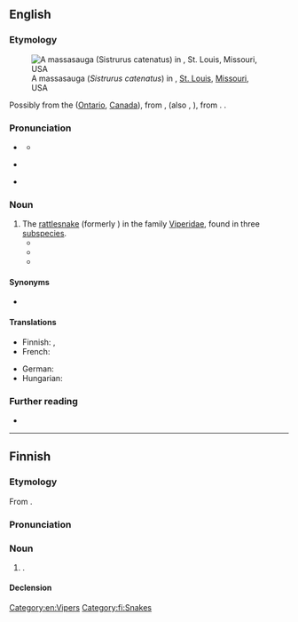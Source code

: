 ==English==
{{was wotd|2017|July|16}}

===Etymology===
[[File:Massasauga rattlesnake.jpg|thumb|A massasauga (''Sistrurus catenatus'') in {{w|Saint Louis Zoo}}, [[St. Louis]], [[Missouri]], USA]]

Possibly from the {{w|Mississagi River}} ([[Ontario]], [[Canada]]), from {{der|en|fr|Mississague}}, {{m|fr|Missisague}} (also {{m|fr|Oumisagai}}, {{m|fr|Michisaguek}}), from {{der|en|oj|misiza:gi:||[[inhabitant]] of the [[great]] [[river]] [[mouth]], that is, the Mississagi River}}.  {{doublet|en|Mississauga}}.

===Pronunciation===
* {{a|RP}} {{IPA|en|/ˌmasəˈsɔːɡə/}}
** {{audio|en|LL-Q1860 (eng)-Vealhurl-massasauga.wav|Audio (UK)}}
* {{a|GA}} {{IPA|en|/ˌmæsəˈsɔɡə/|/-ˈsɑ-/}}
* {{hyphenation|en|mas|sa|sau|ga}}

===Noun===
{{en-noun}}

# The [[rattlesnake]] {{taxlink|Sistrurus catenatus|species|noshow=1}} (formerly {{taxlink|Crotalinus catenatus|species|noshow=1}}) in the family [[Viperidae]], found in three [[subspecies]].
#* {{quote-journal|en|title=The Massasauga and Its Habits|journal={{w|The American Naturalist}}|location=Salem, Mass.|publisher={{w|Essex Institute}}|month=March|year=1887|volume=XXI|issue=3|page=212|pageurl=https://books.google.com/books?id=I7NLAAAAYAAJ&dq=%22massasauga%22&pg=PA212#v=onepage&q=%22massasauga%22&f=false|issn=0003-0147|oclc=1480477|passage=I hope in this paper to contribute something to the knowledge of the Prairie Rattlesnake, or '''Massasauga''' (''Caudisona tergemina'').}}
#* {{quote-book|en|author=Leonhard [Hess] Stejneger|authorlink=Leonhard Stejneger|chapter=The Massasauga. ''Sistrurus catenatus'', (Rafinesque).|title=The Poisonous Snakes of North America. </cite>[...]<cite> From the Report of the [[w:Smithsonian Institution|U.S. National Museum]] for 1893, pages 337–487. With plates 1–19, and figures 1–70|location=Washington, D.C.|publisher=[[w:United States Government Publishing Office|Government Printing Office]]|year=1895|page=414|pageurl=https://archive.org/stream/poisonoussnakeso00stej#page/414/mode/1up/|oclc=3419731|passage=The '''Massasauga''' is emphatically a species of the prairies and their swamps and marshes.}}
#* {{quote-book|en|author=John E. Werler|author2=James R[ay] Dixon|authorlink2=James R. Dixon|chapter=Western Massasauga|title=Texas Snakes: Identification, Distribution, and Natural History|location=Austin, Tx.|publisher={{w|University of Texas Press}}|year=2010|page=407, column 1|pageurl=https://books.google.com/books?id=7jKuAWavrUkC&pg=PA407|isbn=978-0-292-79130-5|passage=According to the zoologist, the '''massasaugas''' were found abroad from mid-April to late October, chiefly during the daylight hours and for an average 197 days annually during the study period.}}

====Synonyms====
* {{taxlink|Caudisona|genus|noshow=1}} {{vern|black rattlesnake}} {{qualifier|dated}}

====Translations====
{{trans-top|''Sistrurus catenatus''}}
* Finnish: {{t|fi|suokalkkarokäärme}}, {{t|fi|massasauga}}
* French: {{t+|fr|massasauga|m}}
{{trans-mid}}
* German: {{t|de|Massasauga|f}}
* Hungarian: {{t-needed|hu}}
{{trans-bottom}}

===Further reading===
* {{pedia}}

[[Category:en:Vipers]]

----

==Finnish==

===Etymology===
From {{bor|fi|en|massasauga}}.

===Pronunciation===
{{fi-p|massasooga}}

===Noun===
{{fi-noun}}

# {{synonym of|fi|suokalkkarokäärme||massasauga}}.

====Declension====
{{fi-decl-koira|massasaug|||a}}

[[Category:fi:Snakes]]